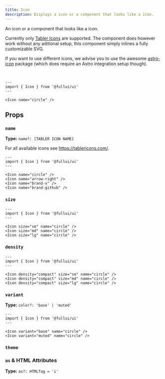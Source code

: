 ```yaml
---
title: Icon
description: Displays a icon or a component that looks like a icon.
---
```



An icon or a component that looks like a icon.

Currently only [Tabler Icons](https://tablericons.com/) are supported. The component does however work without any aditional setup, this component simply inlines a fully customizable SVG.

If you want to use different icons, we advise you to use the awesome [astro-icon](https://github.com/natemoo-re/astro-icon#readme) package (which does require an Astro integration setup though).

<br />

```astro live
---
import { Icon } from '@fullui/ui'
---

<Icon name="circle" />
```

## Props

### `name`

**Type:** `name?: [TABLER ICON NAME]`

For all available icons see https://tablericons.com/.

```astro live
---
import { Icon } from '@fullui/ui'
---

<Icon name="circle" />
<Icon name="arrow-right" />
<Icon name="brand-x" />
<Icon name="brand-github" />
```

### `size`

<SizeProp />

```astro live
---
import { Icon } from '@fullui/ui'
---

<Icon size="sm" name="circle" />
<Icon size="md" name="circle" />
<Icon size="lg" name="circle" />
```

### `density`

<DensityProp />

```astro live
---
import { Icon } from '@fullui/ui'
---

<Icon density="compact" size="sm" name="circle" />
<Icon density="compact" size="md" name="circle" />
<Icon density="compact" size="lg" name="circle" />
```

### `variant`

**Type:** `color?: 'base' | 'muted'`

<VariantProp />

```astro live
---
import { Icon } from '@fullui/ui'
---

<Icon variant="base" name="circle" />
<Icon variant="muted" name="circle" />
```

### `theme`

<ThemeProp />

### `as` & HTML Attributes

**Type:** `as?: HTMLTag = 'i'`

<AsProp />
